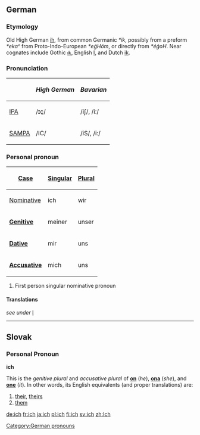==German==
===Etymology===
Old High German [[ih]], from common Germanic ''*ik'', possibly from a preform ''*ekaⁿ'' from Proto-Indo-European ''*eǵHóm'', or directly from ''*éǵoH''.  Near cognates include Gothic [[𐌹𐌺]], English [[I]], and Dutch [[ik]].

===Pronunciation===
{| border=1 cellpadding=5
! !! ''High German'' !! ''Bavarian''
|-
| [[w:IPA|IPA]] ||  /ɪç/ || /iʃ/, /iː/
|-
| [[w:SAMPA|SAMPA]] || /IC/ || /iS/, /i:/
|}

===Personal pronoun===
{| style="float:right; margin-left:0.5em; margin-bottom:0.5em; border: 1px solid #AAAAAA; border-collapse:collapse;" cellpadding="3" rules="all"
! width="65" bgcolor="#F4F4F4" | [[case|Case]]
! bgcolor="#FFFFE0" | [[singular|Singular]]
! bgcolor="#FFFFE0" | [[plural|Plural]]
|- style="font-weight: bold;"
| bgcolor="#F4F4F4" | [[nominative|Nominative]]
| ich || wir
|-
| bgcolor="#F4F4F4" | '''[[genitive|Genitive]]'''
| meiner || unser
|-
| bgcolor="#F4F4F4" | '''[[dative|Dative]]'''
| mir || uns
|-
| bgcolor="#F4F4F4" | '''[[accusative|Accusative]]'''
| mich || uns
|}

#First person singular nominative pronoun

====Translations====
''see under'' [[I#Personal pronoun|I]]

[[Category:German pronouns]]

----
== Slovak ==
=== Personal Pronoun ===
'''ich'''

This is the ''genitive plural'' and ''accusative plural'' of '''[[on#Slovak|on]]''' (''he''), '''[[ona#Slovak|ona]]''' (''she''), and '''[[ono#Slovak|one]]''' (''it''). In other words, its English equivalents (and proper translations) are:
# [[their]], [[theirs]]
# [[them]]

[[de:ich]]
[[fr:ich]]
[[ja:ich]]
[[pl:ich]]
[[fi:ich]]
[[sv:ich]]
[[zh:Ich]]